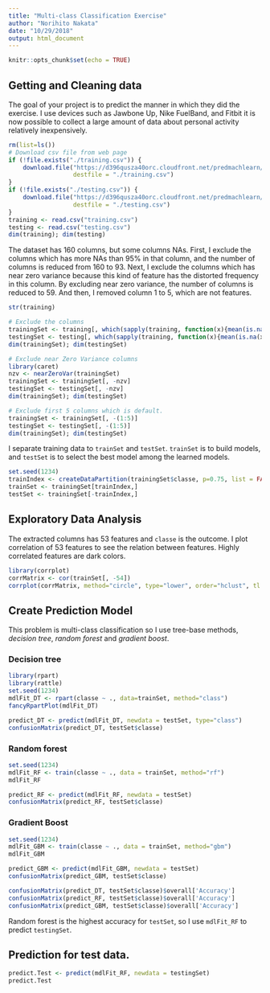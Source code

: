 ```yaml
---
title: "Multi-class Classification Exercise"
author: "Norihito Nakata"
date: "10/29/2018"
output: html_document
---
```


```r
knitr::opts_chunk$set(echo = TRUE)
```

## Getting and Cleaning data

The goal of your project is to predict the manner in which they did the exercise. I use devices such as Jawbone Up, Nike FuelBand, and Fitbit it is now possible to collect a large amount of data about personal activity relatively inexpensively.

```r
rm(list=ls())
# Download csv file from web page
if (!file.exists("./training.csv")) {
    download.file("https://d396qusza40orc.cloudfront.net/predmachlearn/pml-training.csv",
                  destfile = "./training.csv")
}
if (!file.exists("./testing.csv")) {
    download.file("https://d396qusza40orc.cloudfront.net/predmachlearn/pml-testing.csv",
                  destfile = "./testing.csv")
}
training <- read.csv("training.csv")
testing <- read.csv("testing.csv")
dim(training); dim(testing)
```

The dataset has 160 columns, but some columns NAs. First, I exclude the columns which has more NAs than 95% in that column, and the number of columns is reduced from 160 to 93. Next, I exclude the columns which has near zero variance because this kind of feature has the distorted frequency in this column. By excluding near zero variance, the number of columns is reduced to 59. And then, I removed column 1 to 5, which are not features.

```r
str(training)
```

```r
# Exclude the columns
trainingSet <- training[, which(sapply(training, function(x){mean(is.na(x)) < 0.95}))]
testingSet <- testing[, which(sapply(training, function(x){mean(is.na(x)) < 0.95}))]
dim(trainingSet); dim(testingSet)
```

```r
# Exclude near Zero Variance columns
library(caret)
nzv <- nearZeroVar(trainingSet)
trainingSet <- trainingSet[, -nzv]
testingSet <- testingSet[, -nzv]
dim(trainingSet); dim(testingSet)
```

```r
# Exclude first 5 columns which is default.
trainingSet <- trainingSet[, -(1:5)]
testingSet <- testingSet[, -(1:5)]
dim(trainingSet); dim(testingSet)
```

I separate training data to `trainSet` and `testSet`. `trainSet` is to build models, and `testSet` is to select the best model among the learned models.

```r
set.seed(1234)
trainIndex <- createDataPartition(trainingSet$classe, p=0.75, list = FALSE)
trainSet <- trainingSet[trainIndex,]
testSet <- trainingSet[-trainIndex,]
```

## Exploratory Data Analysis

The extracted columns has 53 features and `classe` is the outcome. I plot correlation of 53 features to see the relation between features. Highly correlated features are dark colors.

```r
library(corrplot)
corrMatrix <- cor(trainSet[, -54])
corrplot(corrMatrix, method="circle", type="lower", order="hclust", tl.cex = 0.5, tl.col="black")
```


## Create Prediction Model

This problem is multi-class classification so I use tree-base methods, *decision tree*, *random forest* and *gradient boost*.

### Decision tree

```r
library(rpart)
library(rattle)
set.seed(1234)
mdlFit_DT <- rpart(classe ~ ., data=trainSet, method="class")
fancyRpartPlot(mdlFit_DT)
```

```r
predict_DT <- predict(mdlFit_DT, newdata = testSet, type="class")
confusionMatrix(predict_DT, testSet$classe)
```


### Random forest

```r
set.seed(1234)
mdlFit_RF <- train(classe ~ ., data = trainSet, method="rf")
mdlFit_RF
```

```r
predict_RF <- predict(mdlFit_RF, newdata = testSet)
confusionMatrix(predict_RF, testSet$classe)
```


### Gradient Boost

```r
set.seed(1234)
mdlFit_GBM <- train(classe ~ ., data = trainSet, method="gbm")
mdlFit_GBM
```

```r
predict_GBM <- predict(mdlFit_GBM, newdata = testSet)
confusionMatrix(predict_GBM, testSet$classe)
```


```r
confusionMatrix(predict_DT, testSet$classe)$overall['Accuracy']
confusionMatrix(predict_RF, testSet$classe)$overall['Accuracy']
confusionMatrix(predict_GBM, testSet$classe)$overall['Accuracy']
```

Random forest is the highest accuracy for `testSet`, so I use `mdlFit_RF` to predict `testingSet`.

## Prediction for test data.

```r
predict.Test <- predict(mdlFit_RF, newdata = testingSet)
predict.Test
```


